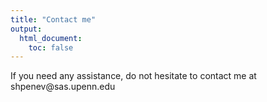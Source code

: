 ```yaml
---
title: "Contact me"
output:
  html_document:
    toc: false
---
```


If you need any assistance, do not hesitate to contact me at shpenev@sas.upenn.edu